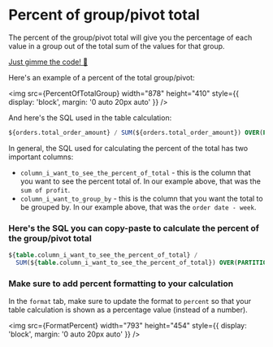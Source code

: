 
# Percent of group/pivot total

The percent of the group/pivot total will give you the percentage of each value in a group out of the total sum of the values for that group.

[Just gimme the code! 👾](#-heres-the-sql-you-can-copy-paste-to-calculate-the-percent-of-the-group-pivot-total)

Here's an example of a percent of the total group/pivot:

<img
    src={PercentOfTotalGroup}
    width="878"
    height="410"
    style={{ display: 'block', margin: '0 auto 20px auto' }}
/>

And here's the SQL used in the table calculation:

```sql
${orders.total_order_amount} / SUM(${orders.total_order_amount}) OVER(PARTITION BY ${orders.status})
```

In general, the SQL used for calculating the percent of the total has two important columns:

-   `column_i_want_to_see_the_percent_of_total` - this is the column that you want to see the percent total of. In our example above, that was the `sum of profit`.
-   `column_i_want_to_group_by` - this is the column that you want the total to be grouped by. In our example above, that was the `order date - week`.

### Here's the SQL you can copy-paste to calculate the percent of the group/pivot total

```sql
${table.column_i_want_to_see_the_percent_of_total} /
  SUM(${table.column_i_want_to_see_the_percent_of_total}) OVER(PARTITION BY ${table.column_i_want_to_group_by})
```

### Make sure to add percent formatting to your calculation

In the `format` tab, make sure to update the format to `percent` so that your table calculation is shown as a percentage value (instead of a number).

<img
    src={FormatPercent}
    width="793"
    height="454"
    style={{ display: 'block', margin: '0 auto 20px auto' }}
/>
